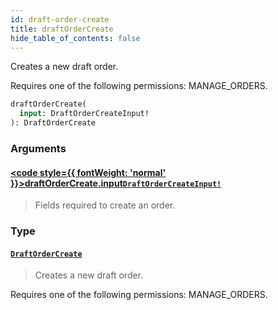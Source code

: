 ```yaml
---
id: draft-order-create
title: draftOrderCreate
hide_table_of_contents: false
---
```








Creates a new draft order. 

Requires one of the following permissions: MANAGE_ORDERS.

```graphql
draftOrderCreate(
  input: DraftOrderCreateInput!
): DraftOrderCreate
```


### Arguments

#### [<code style={{ fontWeight: 'normal' }}>draftOrderCreate.<b>input</b></code>](#)<Bullet />[`DraftOrderCreateInput!`](../../../developer/api-reference/inputs/draft-order-create-input) <Badge class="secondary" text="non-null"/> <Badge class="secondary" text="input"/>
> Fields required to create an order.
> 

### Type

#### [`DraftOrderCreate`](../../../developer/api-reference/objects/draft-order-create) <Badge class="secondary" text="object"/>
> Creates a new draft order. 

Requires one of the following permissions: MANAGE_ORDERS.
> 





